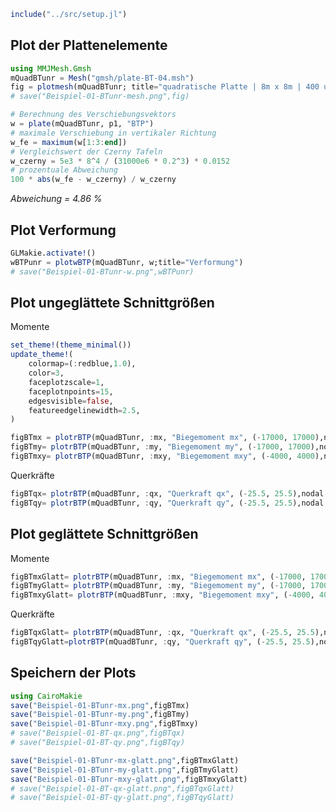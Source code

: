 ```julia
include("../src/setup.jl")
```

## Plot der Plattenelemente
```julia
using MMJMesh.Gmsh
mQuadBTunr = Mesh("gmsh/plate-BT-04.msh")
fig = plotmesh(mQuadBTunr; title="quadratische Platte | 8m x 8m | 400 unregelmäßige Elemente")
# save("Beispiel-01-BTunr-mesh.png",fig)
```


```julia
# Berechnung des Verschiebungsvektors
w = plate(mQuadBTunr, p1, "BTP")
# maximale Verschiebung in vertikaler Richtung
w_fe = maximum(w[1:3:end])
# Vergleichswert der Czerny Tafeln
w_czerny = 5e3 * 8^4 / (31000e6 * 0.2^3) * 0.0152
# prozentuale Abweichung
100 * abs(w_fe - w_czerny) / w_czerny
```

_Abweichung = 4.86 %_

## Plot Verformung

```julia
GLMakie.activate!()
wBTPunr = plotwBTP(mQuadBTunr, w;title="Verformung")
# save("Beispiel-01-BTunr-w.png",wBTPunr)
```

## Plot ungeglättete Schnittgrößen

Momente

```julia
set_theme!(theme_minimal())
update_theme!(
    colormap=(:redblue,1.0),
    color=3,
    faceplotzscale=1,
    faceplotnpoints=15,
    edgesvisible=false,
    featureedgelinewidth=2.5,
)   
```

```julia
figBTmx = plotrBTP(mQuadBTunr, :mx, "Biegemoment mx", (-17000, 17000),nodal = false, a3d=true)
figBTmy= plotrBTP(mQuadBTunr, :my, "Biegemoment my", (-17000, 17000),nodal = false, a3d=true)
figBTmxy= plotrBTP(mQuadBTunr, :mxy, "Biegemoment mxy", (-4000, 4000),nodal = false, a3d=true)
```

Querkräfte

```julia
figBTqx= plotrBTP(mQuadBTunr, :qx, "Querkraft qx", (-25.5, 25.5),nodal = false, a3d=true)
figBTqy= plotrBTP(mQuadBTunr, :qy, "Querkraft qy", (-25.5, 25.5),nodal = false, a3d=true)
```

## Plot geglättete Schnittgrößen

Momente

```julia
figBTmxGlatt= plotrBTP(mQuadBTunr, :mx, "Biegemoment mx", (-17000, 17000),nodal = true, a3d=true)
figBTmyGlatt= plotrBTP(mQuadBTunr, :my, "Biegemoment my", (-17000, 17000),nodal = true, a3d=true)
figBTmxyGlatt= plotrBTP(mQuadBTunr, :mxy, "Biegemoment mxy", (-4000, 4000),nodal = true, a3d=true)
```

Querkräfte

```julia
figBTqxGlatt= plotrBTP(mQuadBTunr, :qx, "Querkraft qx", (-25.5, 25.5),nodal = true, a3d=true)
figBTqyGlatt=plotrBTP(mQuadBTunr, :qy, "Querkraft qy", (-25.5, 25.5),nodal = true, a3d=true)
```


## Speichern der Plots
```julia
using CairoMakie
save("Beispiel-01-BTunr-mx.png",figBTmx)
save("Beispiel-01-BTunr-my.png",figBTmy)
save("Beispiel-01-BTunr-mxy.png",figBTmxy)
# save("Beispiel-01-BT-qx.png",figBTqx)
# save("Beispiel-01-BT-qy.png",figBTqy)

save("Beispiel-01-BTunr-mx-glatt.png",figBTmxGlatt)
save("Beispiel-01-BTunr-my-glatt.png",figBTmyGlatt)
save("Beispiel-01-BTunr-mxy-glatt.png",figBTmxyGlatt)
# save("Beispiel-01-BT-qx-glatt.png",figBTqxGlatt)
# save("Beispiel-01-BT-qy-glatt.png",figBTqyGlatt)
```